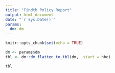 ```yaml
---
title: "Findtb Policy Report"
output: html_document
date: "`r Sys.Date()`"
params:
  dm: dm
---
```


```r
knitr::opts_chunk$set(echo = TRUE)
```

```r
dm <- params$dm
tbl <- dm::dm_flatten_to_tbl(dm, .start = hbc)
```


```r
tbl
```
